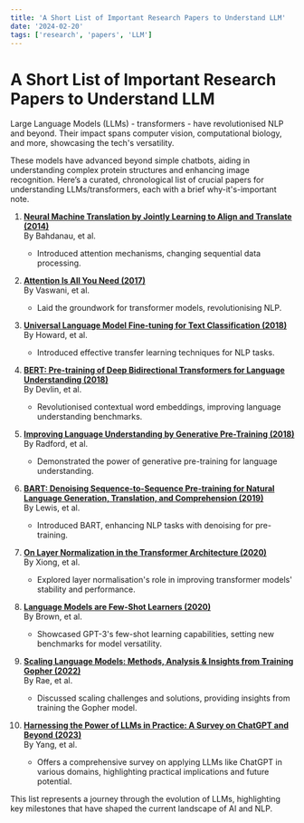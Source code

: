 ```yaml
---
title: 'A Short List of Important Research Papers to Understand LLM'
date: '2024-02-20'
tags: ['research', 'papers', 'LLM']
---
```


# A Short List of Important Research Papers to Understand LLM

Large Language Models (LLMs) - transformers - have revolutionised NLP and beyond. Their impact spans computer vision, computational biology, and more, showcasing the tech's versatility.

These models have advanced beyond simple chatbots, aiding in understanding complex protein structures and enhancing image recognition. Here’s a curated, chronological list of crucial papers for understanding LLMs/transformers, each with a brief why-it's-important note.

<ol>
<li>

**[Neural Machine Translation by Jointly Learning to Align and Translate (2014)](https://arxiv.org/abs/1409.0473)**  
   By Bahdanau, et al.  
   - Introduced attention mechanisms, changing sequential data processing.

</li>
<li>

**[Attention Is All You Need (2017)](https://arxiv.org/abs/1706.03762)**  
   By Vaswani, et al.  
   - Laid the groundwork for transformer models, revolutionising NLP.

</li>
<li>

**[Universal Language Model Fine-tuning for Text Classification (2018)](https://arxiv.org/abs/1801.06146)**  
   By Howard, et al.  
   - Introduced effective transfer learning techniques for NLP tasks.

</li>
<li>

**[BERT: Pre-training of Deep Bidirectional Transformers for Language Understanding (2018)](https://arxiv.org/abs/1810.04805)**  
   By Devlin, et al.  
   - Revolutionised contextual word embeddings, improving language understanding benchmarks.

</li>
<li>

**[Improving Language Understanding by Generative Pre-Training (2018)](https://www.semanticscholar.org/paper/Improving-Language-Understanding-by-Generative-Radford-Narasimhan/cd18800a0fe0b668a1cc19f2ec95b5003d0a5035)**  
   By Radford, et al.  
   - Demonstrated the power of generative pre-training for language understanding.

</li>
<li>

**[BART: Denoising Sequence-to-Sequence Pre-training for Natural Language Generation, Translation, and Comprehension (2019)](https://arxiv.org/abs/1910.13461)**  
   By Lewis, et al.  
   - Introduced BART, enhancing NLP tasks with denoising for pre-training.

</li>
<li>

**[On Layer Normalization in the Transformer Architecture (2020)](https://arxiv.org/abs/2002.04745)**  
   By Xiong, et al.  
   - Explored layer normalisation's role in improving transformer models' stability and performance.

</li>
<li>

**[Language Models are Few-Shot Learners (2020)](https://arxiv.org/abs/2005.14165)**  
   By Brown, et al.  
   - Showcased GPT-3's few-shot learning capabilities, setting new benchmarks for model versatility.

</li>
<li>

**[Scaling Language Models: Methods, Analysis & Insights from Training Gopher (2022)](https://arxiv.org/abs/2112.11446)**  
   By Rae, et al.  
   - Discussed scaling challenges and solutions, providing insights from training the Gopher model.

</li>
<li>

**[Harnessing the Power of LLMs in Practice: A Survey on ChatGPT and Beyond (2023)](https://arxiv.org/abs/2304.13712)**  
   By Yang, et al.  
   - Offers a comprehensive survey on applying LLMs like ChatGPT in various domains, highlighting practical implications and future potential.

</li>
</ol>

This list represents a journey through the evolution of LLMs, highlighting key milestones that have shaped the current landscape of AI and NLP.
